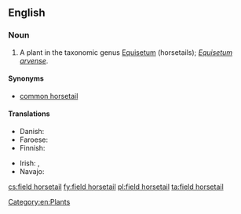 ==English==

===Noun===
{{en-noun|head=[[field]] [[horsetail]]}}

# A plant in the taxonomic genus [[Equisetum]] (horsetails); ''[[Equisetum arvense]]''.

====Synonyms====
* [[common horsetail]]

====Translations====
{{trans-top|plant}}
* Danish: {{t-|da|ager-padderok|c}}
* Faroese: {{t-|fo|kannubjølluvísa|f}}
* Finnish: {{t+|fi|peltokorte}}
{{trans-mid}}
* Irish: {{t-|ga|scuab eich ghoirt|f}}, {{t-|ga|eireaball capaill coiteann|m}}
* Navajo: {{tø|nv|ałtį́į́ jikʼáshí áłtsʼózígíí}}
{{trans-bottom}}

[[Category:en:Plants]]

[[cs:field horsetail]]
[[fy:field horsetail]]
[[pl:field horsetail]]
[[ta:field horsetail]]